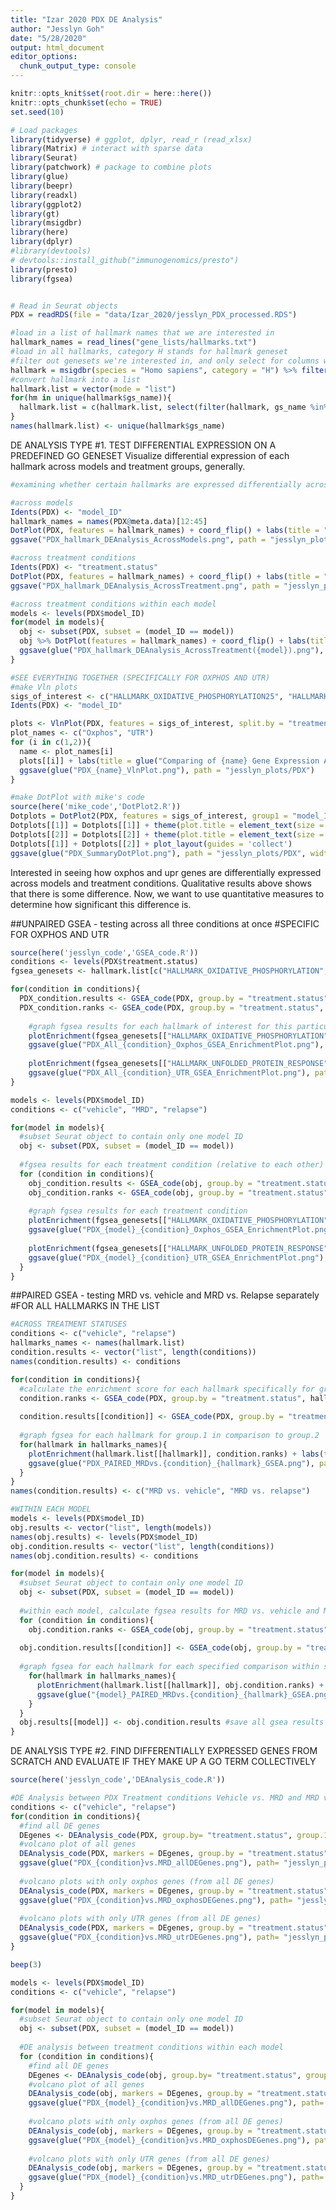 ```yaml
---
title: "Izar 2020 PDX DE Analysis"
author: "Jesslyn Goh"
date: "5/28/2020"
output: html_document
editor_options: 
  chunk_output_type: console
---
```


```r
knitr::opts_knit$set(root.dir = here::here())
knitr::opts_chunk$set(echo = TRUE)
set.seed(10)
```

```r
# Load packages
library(tidyverse) # ggplot, dplyr, read_r (read_xlsx)
library(Matrix) # interact with sparse data
library(Seurat)
library(patchwork) # package to combine plots
library(glue)
library(beepr)
library(readxl)
library(ggplot2)
library(gt)
library(msigdbr)
library(here)
library(dplyr)
#library(devtools)
# devtools::install_github("immunogenomics/presto")
library(presto)
library(fgsea)


# Read in Seurat objects
PDX = readRDS(file = "data/Izar_2020/jesslyn_PDX_processed.RDS")

#load in a list of hallmark names that we are interested in 
hallmark_names = read_lines("gene_lists/hallmarks.txt")
#load in all hallmarks, category H stands for hallmark geneset 
#filter out genesets we're interested in, and only select for columns with the geneset name and gene symbols
hallmark = msigdbr(species = "Homo sapiens", category = "H") %>% filter(gs_name %in% hallmark_names) %>% select(gs_name, gene_symbol) 
#convert hallmark into a list
hallmark.list = vector(mode = "list")
for(hm in unique(hallmark$gs_name)){
  hallmark.list = c(hallmark.list, select(filter(hallmark, gs_name %in% hm),gene_symbol) %>% as.list())
}
names(hallmark.list) <- unique(hallmark$gs_name)
```

DE ANALYSIS TYPE #1. TEST DIFFERENTIAL EXPRESSION ON A PREDEFINED GO GENESET
Visualize differential expression of each hallmark across models and treatment groups, generally. 
```r
#examining whether certain hallmarks are expressed differentially across models and treatment groups

#across models
Idents(PDX) <- "model_ID"
hallmark_names = names(PDX@meta.data)[12:45]
DotPlot(PDX, features = hallmark_names) + coord_flip() + labs(title = "DE Expression of Hallmark Signatures across Models", y = "Model ID", x = "Hallmarks") + theme(plot.title = element_text(hjust = 0.5)) 
ggsave("PDX_hallmark_DEAnalysis_AcrossModels.png", path = "jesslyn_plots/PDX", width = 10, height = 10)

#across treatment conditions
Idents(PDX) <- "treatment.status"
DotPlot(PDX, features = hallmark_names) + coord_flip() + labs(title = "DE Expression of Hallmark Signatures across Treatment Statuses", y = "Treatment Status", x = "Hallmarks") + theme(plot.title = element_text(hjust = 0.5))
ggsave("PDX_hallmark_DEAnalysis_AcrossTreatment.png", path = "jesslyn_plots/PDX", width = 10, height = 10)

#across treatment conditions within each model
models <- levels(PDX$model_ID)
for(model in models){
  obj <- subset(PDX, subset = (model_ID == model))
  obj %>% DotPlot(features = hallmark_names) + coord_flip() + labs(title = glue("DE Expression of Hallmark Signatures across Treatment Statuses for {model} Mouse Model"), y - "Treatment Status", x = "Hallmarks") + theme(plot.title = element_text(hjust = 0.5))
  ggsave(glue("PDX_hallmark_DEAnalysis_AcrossTreatment({model}).png"), path = "jesslyn_plots/PDX", width = 10, height = 10)
}

#SEE EVERYTHING TOGETHER (SPECIFICALLY FOR OXPHOS AND UTR)
#make Vln plots
sigs_of_interest <- c("HALLMARK_OXIDATIVE_PHOSPHORYLATION25", "HALLMARK_UNFOLDED_PROTEIN_RESPONSE33")
Idents(PDX) <- "model_ID"

plots <- VlnPlot(PDX, features = sigs_of_interest, split.by = "treatment.status", combine = F)
plot_names <- c("Oxphos", "UTR")
for (i in c(1,2)){
  name <- plot_names[i]
  plots[[i]] + labs(title = glue("Comparing of {name} Gene Expression Across Treatment Conditions witin Each Model"), x = "Model", fill = "Treatment Status") + theme(plot.title = element_text(size = 6))
  ggsave(glue("PDX_{name}_VlnPlot.png"), path = "jesslyn_plots/PDX")
}

#make DotPlot with mike's code
source(here('mike_code','DotPlot2.R'))
Dotplots = DotPlot2(PDX, features = sigs_of_interest, group1 = "model_ID", group2 = "treatment.status")
Dotplots[[1]] = Dotplots[[1]] + theme(plot.title = element_text(size = 10))
Dotplots[[2]] = Dotplots[[2]] + theme(plot.title = element_text(size = 10))
Dotplots[[1]] + Dotplots[[2]] + plot_layout(guides = 'collect')
ggsave(glue("PDX_SummaryDotPlot.png"), path = "jesslyn_plots/PDX", width = 10, height = 6)
```

Interested in seeing how oxphos and upr genes are differentially expressed across models and treatment conditions. Qualitative results above shows that there is some difference. Now, we want to use quantitative measures to determine how significant this difference is. 

##UNPAIRED GSEA - testing across all three conditions at once
#SPECIFIC FOR OXPHOS AND UTR
```r
source(here('jesslyn_code','GSEA_code.R'))
conditions <- levels(PDX$treatment.status)
fgsea_genesets <- hallmark.list[c("HALLMARK_OXIDATIVE_PHOSPHORYLATION", "HALLMARK_UNFOLDED_PROTEIN_RESPONSE")]

for(condition in conditions){
  PDX_condition.results <- GSEA_code(PDX, group.by = "treatment.status", fgsea_genesets, condition) #calculate enrichment score for each gene set you're interested in for this particular condition relative to all other conditions
  PDX_condition.ranks <- GSEA_code(PDX, group.by = "treatment.status", fgsea_genesets, condition, ranks = TRUE)
    
    #graph fgsea results for each hallmark of interest for this particular condition relative to all other condition
    plotEnrichment(fgsea_genesets[["HALLMARK_OXIDATIVE_PHOSPHORYLATION"]], PDX_condition.ranks) + labs(title = glue("Oxidative Phosphorylation GSEA Results For PDX {condition}"))
    ggsave(glue("PDX_All_{condition}_Oxphos_GSEA_EnrichmentPlot.png"), path = "jesslyn_plots/PDX")
    
    plotEnrichment(fgsea_genesets[["HALLMARK_UNFOLDED_PROTEIN_RESPONSE"]], PDX_condition.ranks) + labs(title = glue("Unfolded Protein Response GSEA Results For PDX {condition}"))
    ggsave(glue("PDX_All_{condition}_UTR_GSEA_EnrichmentPlot.png"), path = "jesslyn_plots/PDX")
}

```

```r
models <- levels(PDX$model_ID)
conditions <- c("vehicle", "MRD", "relapse")

for(model in models){
  #subset Seurat object to contain only one model ID
  obj <- subset(PDX, subset = (model_ID == model))
  
  #fgsea results for each treatment condition (relative to each other) within each model 
  for (condition in conditions){
    obj_condition.results <- GSEA_code(obj, group.by = "treatment.status", fgsea_genesets, condition)
    obj_condition.ranks <- GSEA_code(obj, group.by = "treatment.status", fgsea_genesets, condition, ranks = TRUE)
    
    #graph fgsea results for each treatment condition 
    plotEnrichment(fgsea_genesets[["HALLMARK_OXIDATIVE_PHOSPHORYLATION"]], obj_condition.ranks) + labs(title = glue("Oxidative Phosphorylation GSEA Results For {model} {condition}")) + theme(plot.title = element_text(size = 10))
    ggsave(glue("PDX_{model}_{condition}_Oxphos_GSEA_EnrichmentPlot.png"), path = "jesslyn_plots/PDX")
    
    plotEnrichment(fgsea_genesets[["HALLMARK_UNFOLDED_PROTEIN_RESPONSE"]], obj_condition.ranks) + labs(title = glue("Unfolded Protein Response GSEA Results For {model} {condition}")) + theme(plot.title = element_text(size = 10))
    ggsave(glue("PDX_{model}_{condition}_UTR_GSEA_EnrichmentPlot.png"), path = "jesslyn_plots/PDX")
  }
}
```

##PAIRED GSEA - testing MRD vs. vehicle and MRD vs. Relapse separately 
#FOR ALL HALLMARKS IN THE LIST
```r
#ACROSS TREATMENT STATUSES
conditions <- c("vehicle", "relapse")
hallmarks_names <- names(hallmark.list)
condition.results <- vector("list", length(conditions))
names(condition.results) <- conditions

for(condition in conditions){
  #calculate the enrichment score for each hallmark specifically for group.1 in comparison to group.2
  condition.ranks <- GSEA_code(PDX, group.by = "treatment.status", hallmark.list, paired = TRUE, group.1 = "MRD", group.2 = condition, ranks = NULL)
  
  condition.results[[condition]] <- GSEA_code(PDX, group.by = "treatment.status", hallmark.list, ranks = condition.ranks) 
  
  #graph fgsea for each hallmark for group.1 in comparison to group.2
  for(hallmark in hallmarks_names){
    plotEnrichment(hallmark.list[[hallmark]], condition.ranks) + labs(title = glue("{hallmark} GSEA results for PDX MRD vs. {condition}")) + theme(plot.title = element_text(size = 8))
    ggsave(glue("PDX_PAIRED_MRDvs.{condition}_{hallmark}_GSEA.png"), path = "jesslyn_plots/PDX/GSEA_paired/All")
  }
}
names(condition.results) <- c("MRD vs. vehicle", "MRD vs. relapse")

#WITHIN EACH MODEL 
models <- levels(PDX$model_ID)
obj.results <- vector("list", length(models))
names(obj.results) <- levels(PDX$model_ID)
obj.condition.results <- vector("list", length(conditions))
names(obj.condition.results) <- conditions

for(model in models){
  #subset Seurat object to contain only one model ID
  obj <- subset(PDX, subset = (model_ID == model))
  
  #within each model, calculate fgsea results for MRD vs. vehicle and MRD vs. relapse
  for (condition in conditions){
    obj.condition.ranks <- GSEA_code(obj, group.by = "treatment.status", hallmark.list, paired = TRUE, group.1 = "MRD", group.2 = condition, ranks = NULL)
  
  obj.condition.results[[condition]] <- GSEA_code(obj, group.by = "treatment.status", hallmark.list, ranks = obj.condition.ranks) 
  
  #graph fgsea for each hallmark for each specified comparison within specified model
    for(hallmark in hallmarks_names){
      plotEnrichment(hallmark.list[[hallmark]], obj.condition.ranks) + labs(title = glue("{hallmark} GSEA results for {model} MRD vs. {condition}")) + theme(plot.title = element_text(size = 8))
      ggsave(glue("{model}_PAIRED_MRDvs.{condition}_{hallmark}_GSEA.png"), path = glue("jesslyn_plots/PDX/GSEA_paired/{model}"))
    }
  }
  obj.results[[model]] <- obj.condition.results #save all gsea results into a nested list
}

```

DE ANALYSIS TYPE #2. FIND DIFFERENTIALLY EXPRESSED GENES FROM SCRATCH AND EVALUATE IF THEY MAKE UP A GO TERM COLLECTIVELY

```r
source(here('jesslyn_code','DEAnalysis_code.R'))

#DE Analysis between PDX Treatment conditions Vehicle vs. MRD and MRD vs. Relapse
conditions <- c("vehicle", "relapse")
for(condition in conditions){
  #find all DE genes
  DEgenes <- DEAnalysis_code(PDX, group.by= "treatment.status", group.1 = condition, group.2 = "MRD")
  #volcano plot of all genes
  DEAnalysis_code(PDX, markers = DEgenes, group.by = "treatment.status", group.1 = condition, group.2 = "MRD", graph = TRUE)
  ggsave(glue("PDX_{condition}vs.MRD_allDEGenes.png"), path= "jesslyn_plots/PDX", width = 15)
  
  #volcano plots with only oxphos genes (from all DE genes)
  DEAnalysis_code(PDX, markers = DEgenes, group.by = "treatment.status", group.1 = condition, group.2 = "MRD", oxphosGenes = hallmark.list$HALLMARK_OXIDATIVE_PHOSPHORYLATION)
  ggsave(glue("PDX_{condition}vs.MRD_oxphosDEGenes.png"), path= "jesslyn_plots/PDX", width = 15)
  
  #volcano plots with only UTR genes (from all DE genes)
  DEAnalysis_code(PDX, markers = DEgenes, group.by = "treatment.status", group.1 = condition, group.2 = "MRD", utrGenes = hallmark.list$HALLMARK_UNFOLDED_PROTEIN_RESPONSE)
  ggsave(glue("PDX_{condition}vs.MRD_utrDEGenes.png"), path= "jesslyn_plots/PDX", width = 15)
}

beep(3)
```

```r

models <- levels(PDX$model_ID)
conditions <- c("vehicle", "relapse")

for(model in models){
  #subset Seurat object to contain only one model ID
  obj <- subset(PDX, subset = (model_ID == model))
  
  #DE analysis between treatment conditions within each model 
  for (condition in conditions){
    #find all DE genes
    DEgenes <- DEAnalysis_code(obj, group.by= "treatment.status", group.1 = condition, group.2 = "MRD")
    #volcano plot of all genes
    DEAnalysis_code(obj, markers = DEgenes, group.by = "treatment.status", group.1 = condition, group.2 = "MRD", graph = TRUE)
    ggsave(glue("PDX_{model}_{condition}vs.MRD_allDEGenes.png"), path= "jesslyn_plots/PDX", width = 15)
  
    #volcano plots with only oxphos genes (from all DE genes)
    DEAnalysis_code(obj, markers = DEgenes, group.by = "treatment.status", group.1 = condition, group.2 = "MRD", oxphosGenes = hallmark.list$HALLMARK_OXIDATIVE_PHOSPHORYLATION)
    ggsave(glue("PDX_{model}_{condition}vs.MRD_oxphosDEGenes.png"), path= "jesslyn_plots/PDX", width = 15)
  
    #volcano plots with only UTR genes (from all DE genes)
    DEAnalysis_code(obj, markers = DEgenes, group.by = "treatment.status", group.1 = condition, group.2 = "MRD", utrGenes = hallmark.list$HALLMARK_UNFOLDED_PROTEIN_RESPONSE)
    ggsave(glue("PDX_{model}_{condition}vs.MRD_utrDEGenes.png"), path= "jesslyn_plots/PDX", width = 15)
  }
}

```